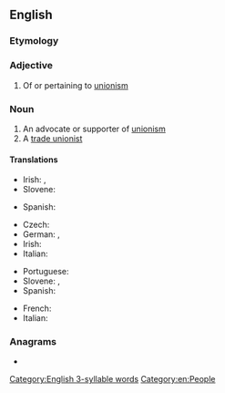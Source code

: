 ==English==

===Etymology===
{{suffix|en|union|ist}}

===Adjective===
{{en-adj}}

# {{lb|en|sometimes|capitalised}} Of or pertaining to [[unionism]]

===Noun===
{{en-noun}}

# An advocate or supporter of [[unionism]]
# A [[trade unionist]]

====Translations====
{{trans-top|advocate or supporter of unionism}}
* Irish: {{t|ga|aontachtaí|m}}, {{t|ga|aondachtóir|m}}
* Slovene: {{t|sl|unionist|m}}
{{trans-mid}}
* Spanish: {{t|es|sindicalista|m|f}}
{{trans-bottom}}

{{trans-top|trade unionist}}
* Czech: {{t|cs|odborář|m}}
* German: {{t+|de|Gewerkschaftler|m}}, {{t+|de|Gewerkschafter|m}}
* Irish: {{t|ga|ceardchumannaí|m}}
* Italian: {{t+|it|operaistico|m}}
{{trans-mid}}
* Portuguese: {{t|pt|sindicalista|m|f}}
* Slovene: {{t|sl|sindikalist|m}}, {{t|sl|sindikalistka|f}}
* Spanish: {{t|es|sindicalista|m|f}}
{{trans-bottom}}

{{ttbc-top}}
* French: {{t+check|fr|unioniste|m}}
* Italian: {{t-check|it|unionista|m|f}}
{{trans-mid}}
{{trans-bottom}}

===Anagrams===
* {{anagrams|en|a=iinnostu|inustion|unitions}}

[[Category:English 3-syllable words]]
[[Category:en:People]]